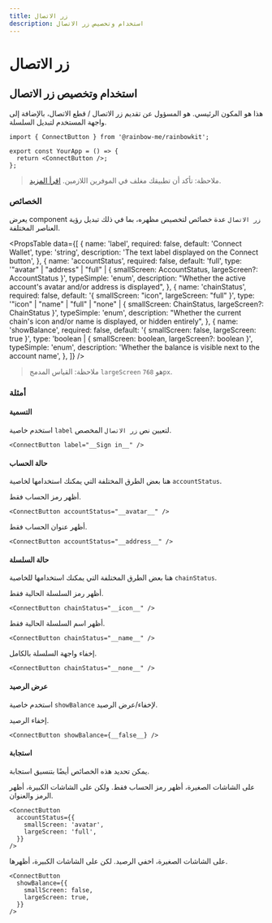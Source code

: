 ```yaml
---
title: زر الاتصال
description: استخدام وتخصيص زر الاتصال
---
```


# زر الاتصال

## استخدام وتخصيص زر الاتصال

هذا هو المكون الرئيسي. هو المسؤول عن تقديم زر الاتصال / قطع الاتصال، بالإضافة إلى واجهة المستخدم لتبديل السلسلة.

```tsx
import { ConnectButton } from '@rainbow-me/rainbowkit';

export const YourApp = () => {
  return <ConnectButton />;
};
```

> ملاحظة: تأكد أن تطبيقك مغلف في الموفرين اللازمين. [اقرأ المزيد](/docs/installation#wrap-providers).

### الخصائص

يعرض component `زر الاتصال` عدة خصائص لتخصيص مظهره، بما في ذلك تبديل رؤية العناصر المختلفة.

<PropsTable
  data={[
    {
      name: 'label',
      required: false,
      default: 'Connect Wallet',
      type: 'string',
      description: 'The text label displayed on the Connect button',
    },
    {
      name: 'accountStatus',
      required: false,
      default: 'full',
      type: '"avatar" | "address" | "full" | { smallScreen: AccountStatus, largeScreen?: AccountStatus }',
      typeSimple: 'enum',
      description:
        "Whether the active account's avatar and/or address is displayed",
    },
    {
      name: 'chainStatus',
      required: false,
      default: '{ smallScreen: "icon", largeScreen: "full" }',
      type: '"icon" | "name" | "full" | "none" | { smallScreen: ChainStatus, largeScreen?: ChainStatus }',
      typeSimple: 'enum',
      description:
        "Whether the current chain's icon and/or name is displayed, or hidden entirely",
    },
    {
      name: 'showBalance',
      required: false,
      default: '{ smallScreen: false, largeScreen: true }',
      type: 'boolean | { smallScreen: boolean, largeScreen?: boolean }',
      typeSimple: 'enum',
      description:
        'Whether the balance is visible next to the account name',
    },
  ]}
/>

> ملاحظة: القياس المدمج `largeScreen` هو `768px`.

### أمثلة

#### التسمية

استخدم خاصية `label` لتعيين نص `زر الاتصال` المخصص.

```tsx
<ConnectButton label="__Sign in__" />
```

#### حالة الحساب

هنا بعض الطرق المختلفة التي يمكنك استخدامها لخاصية `accountStatus`.

أظهر رمز الحساب فقط.

```tsx
<ConnectButton accountStatus="__avatar__" />
```

أظهر عنوان الحساب فقط.

```tsx
<ConnectButton accountStatus="__address__" />
```

#### حالة السلسلة

هنا بعض الطرق المختلفة التي يمكنك استخدامها للخاصية `chainStatus`.

أظهر رمز السلسلة الحالية فقط.

```tsx
<ConnectButton chainStatus="__icon__" />
```

أظهر اسم السلسلة الحالية فقط.

```tsx
<ConnectButton chainStatus="__name__" />
```

إخفاء واجهة السلسلة بالكامل.

```tsx
<ConnectButton chainStatus="__none__" />
```

#### عرض الرصيد

استخدم خاصية `showBalance` لإخفاء/عرض الرصيد.

إخفاء الرصيد.

```tsx
<ConnectButton showBalance={__false__} />
```

#### استجابة

يمكن تحديد هذه الخصائص أيضًا بتنسيق استجابة.

على الشاشات الصغيرة، أظهر رمز الحساب فقط. ولكن على الشاشات الكبيرة، أظهر الرمز والعنوان.

```tsx
<ConnectButton
  accountStatus={{
    smallScreen: 'avatar',
    largeScreen: 'full',
  }}
/>
```

على الشاشات الصغيرة، اخفي الرصيد. لكن على الشاشات الكبيرة، أظهرها.

```tsx
<ConnectButton
  showBalance={{
    smallScreen: false,
    largeScreen: true,
  }}
/>
```
